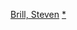 {{navbox
|name = 史蒂文·布里尔
|title = {{le|史蒂文·布里尔|Steven Brill (filmmaker)}}執導電影
|state = {{{state|autocollapse}}}
|listclass = hlist
|group1 =
|list1 = 
* 《{{le|魔鬼瘦身營|Heavyweights}}》（1995）
* 《{{le|Late Last Night|Late Last Night (film)}}》（1999）
* 《{{le|魔鬼接班人|Little Nicky}}》（2000）
* 《{{le|凸槌大亨|Mr. Deeds}}》（2002）
* 《{{le|尋寶假期|Without a Paddle}}》（2004）
* 《{{le|廉價保鑣|Drillbit Taylor}}》（2008）
* 《[[激愛543]]》（2013）
* 《[[姐姐我醉大]]》（2014）
* 《{{le|假死新人生|The Do-Over}}》（2016）
* 《{{le|魯蛇鳥經紀|Sandy Wexler}}》（2017）
* 《[[萬聖節救星修比]]》（2020）
}}<noinclude>
{{collapsible option}}
[[Category:美国电影导演模板|Brill, Steven]]
[[Category:史提芬·比爾電影|*]]
</noinclude>